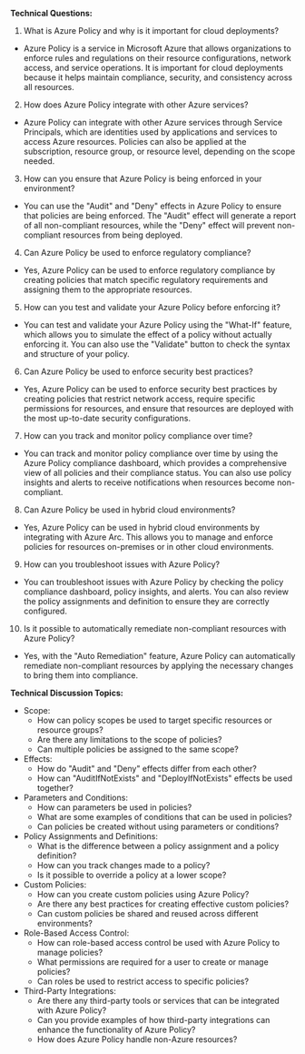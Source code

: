 


**Technical Questions:**

1. What is Azure Policy and why is it important for cloud deployments?
- Azure Policy is a service in Microsoft Azure that allows organizations to enforce rules and regulations on their resource configurations, network access, and service operations. It is important for cloud deployments because it helps maintain compliance, security, and consistency across all resources.

2. How does Azure Policy integrate with other Azure services?
- Azure Policy can integrate with other Azure services through Service Principals, which are identities used by applications and services to access Azure resources. Policies can also be applied at the subscription, resource group, or resource level, depending on the scope needed.

3. How can you ensure that Azure Policy is being enforced in your environment?
- You can use the "Audit" and "Deny" effects in Azure Policy to ensure that policies are being enforced. The "Audit" effect will generate a report of all non-compliant resources, while the "Deny" effect will prevent non-compliant resources from being deployed.

4. Can Azure Policy be used to enforce regulatory compliance?
- Yes, Azure Policy can be used to enforce regulatory compliance by creating policies that match specific regulatory requirements and assigning them to the appropriate resources.

5. How can you test and validate your Azure Policy before enforcing it?
- You can test and validate your Azure Policy using the "What-If" feature, which allows you to simulate the effect of a policy without actually enforcing it. You can also use the "Validate" button to check the syntax and structure of your policy.

6. Can Azure Policy be used to enforce security best practices?
- Yes, Azure Policy can be used to enforce security best practices by creating policies that restrict network access, require specific permissions for resources, and ensure that resources are deployed with the most up-to-date security configurations.

7. How can you track and monitor policy compliance over time?
- You can track and monitor policy compliance over time by using the Azure Policy compliance dashboard, which provides a comprehensive view of all policies and their compliance status. You can also use policy insights and alerts to receive notifications when resources become non-compliant.

8. Can Azure Policy be used in hybrid cloud environments?
- Yes, Azure Policy can be used in hybrid cloud environments by integrating with Azure Arc. This allows you to manage and enforce policies for resources on-premises or in other cloud environments.

9. How can you troubleshoot issues with Azure Policy?
- You can troubleshoot issues with Azure Policy by checking the policy compliance dashboard, policy insights, and alerts. You can also review the policy assignments and definition to ensure they are correctly configured.

10. Is it possible to automatically remediate non-compliant resources with Azure Policy?
- Yes, with the "Auto Remediation" feature, Azure Policy can automatically remediate non-compliant resources by applying the necessary changes to bring them into compliance.

**Technical Discussion Topics:**

- Scope: 
    - How can policy scopes be used to target specific resources or resource groups?
    - Are there any limitations to the scope of policies?
    - Can multiple policies be assigned to the same scope?
- Effects:
    - How do "Audit" and "Deny" effects differ from each other?
    - How can "AuditIfNotExists" and "DeployIfNotExists" effects be used together?
- Parameters and Conditions:
    - How can parameters be used in policies?
    - What are some examples of conditions that can be used in policies?
    - Can policies be created without using parameters or conditions?
- Policy Assignments and Definitions:
    - What is the difference between a policy assignment and a policy definition?
    - How can you track changes made to a policy?
    - Is it possible to override a policy at a lower scope?
- Custom Policies:
    - How can you create custom policies using Azure Policy?
    - Are there any best practices for creating effective custom policies?
    - Can custom policies be shared and reused across different environments?
- Role-Based Access Control:
    - How can role-based access control be used with Azure Policy to manage policies?
    - What permissions are required for a user to create or manage policies?
    - Can roles be used to restrict access to specific policies?
- Third-Party Integrations:
    - Are there any third-party tools or services that can be integrated with Azure Policy?
    - Can you provide examples of how third-party integrations can enhance the functionality of Azure Policy?
    - How does Azure Policy handle non-Azure resources?